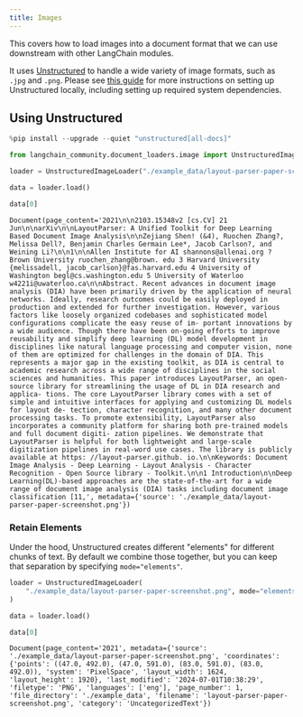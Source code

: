 ```yaml
---
title: Images
---
```


This covers how to load images into a document format that we can use downstream with other LangChain modules.

It uses [Unstructured](https://unstructured.io/) to handle a wide variety of image formats, such as `.jpg` and `.png`. Please see [this guide](/oss/javascript/integrations/providers/unstructured/) for more instructions on setting up Unstructured locally, including setting up required system dependencies.

## Using Unstructured


```python
%pip install --upgrade --quiet "unstructured[all-docs]"
```


```python
from langchain_community.document_loaders.image import UnstructuredImageLoader

loader = UnstructuredImageLoader("./example_data/layout-parser-paper-screenshot.png")

data = loader.load()

data[0]
```



```output
Document(page_content='2021\n\n2103.15348v2 [cs.CV] 21 Jun\n\narXiv\n\nLayoutParser: A Unified Toolkit for Deep Learning Based Document Image Analysis\n\nZejiang Shen! (&4), Ruochen Zhang?, Melissa Dell?, Benjamin Charles Germain Lee*, Jacob Carlson?, and Weining Li?\n\n1\n\nAllen Institute for AI shannons@allenai.org ? Brown University ruochen_zhang@brown. edu 3 Harvard University {melissadell, jacob_carlson}@fas.harvard.edu 4 University of Washington begl@cs.washington.edu 5 University of Waterloo w4221i@uwaterloo.ca\n\nAbstract. Recent advances in document image analysis (DIA) have been primarily driven by the application of neural networks. Ideally, research outcomes could be easily deployed in production and extended for further investigation. However, various factors like loosely organized codebases and sophisticated model configurations complicate the easy reuse of im- portant innovations by a wide audience. Though there have been on-going efforts to improve reusability and simplify deep learning (DL) model development in disciplines like natural language processing and computer vision, none of them are optimized for challenges in the domain of DIA. This represents a major gap in the existing toolkit, as DIA is central to academic research across a wide range of disciplines in the social sciences and humanities. This paper introduces LayoutParser, an open-source library for streamlining the usage of DL in DIA research and applica- tions. The core LayoutParser library comes with a set of simple and intuitive interfaces for applying and customizing DL models for layout de- tection, character recognition, and many other document processing tasks. To promote extensibility, LayoutParser also incorporates a community platform for sharing both pre-trained models and full document digiti- zation pipelines. We demonstrate that LayoutParser is helpful for both lightweight and large-scale digitization pipelines in real-word use cases. The library is publicly available at https: //layout-parser.github. io.\n\nKeywords: Document Image Analysis - Deep Learning - Layout Analysis - Character Recognition - Open Source library - Toolkit.\n\n1 Introduction\n\nDeep Learning(DL)-based approaches are the state-of-the-art for a wide range of document image analysis (DIA) tasks including document image classification [11,', metadata={'source': './example_data/layout-parser-paper-screenshot.png'})
```


### Retain Elements

Under the hood, Unstructured creates different "elements" for different chunks of text. By default we combine those together, but you can keep that separation by specifying `mode="elements"`.


```python
loader = UnstructuredImageLoader(
    "./example_data/layout-parser-paper-screenshot.png", mode="elements"
)

data = loader.load()

data[0]
```



```output
Document(page_content='2021', metadata={'source': './example_data/layout-parser-paper-screenshot.png', 'coordinates': {'points': ((47.0, 492.0), (47.0, 591.0), (83.0, 591.0), (83.0, 492.0)), 'system': 'PixelSpace', 'layout_width': 1624, 'layout_height': 1920}, 'last_modified': '2024-07-01T10:38:29', 'filetype': 'PNG', 'languages': ['eng'], 'page_number': 1, 'file_directory': './example_data', 'filename': 'layout-parser-paper-screenshot.png', 'category': 'UncategorizedText'})
```
